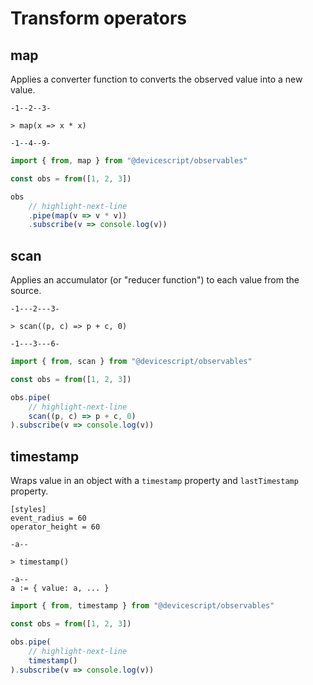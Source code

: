 # Transform operators

## map

Applies a converter function to converts the observed value into a new value.

```rx
-1--2--3-

> map(x => x * x)

-1--4--9-
```

```ts
import { from, map } from "@devicescript/observables"

const obs = from([1, 2, 3])

obs
    // highlight-next-line
    .pipe(map(v => v * v))
    .subscribe(v => console.log(v))
```

## scan

Applies an accumulator (or "reducer function") to each value from the source.

```rx
-1---2---3-

> scan((p, c) => p + c, 0)

-1---3---6-
```

```ts
import { from, scan } from "@devicescript/observables"

const obs = from([1, 2, 3])

obs.pipe(
    // highlight-next-line
    scan((p, c) => p + c, 0)
).subscribe(v => console.log(v))
```

## timestamp

Wraps value in an object with a `timestamp` property and `lastTimestamp` property.

```rx
[styles]
event_radius = 60
operator_height = 60

-a--

> timestamp()

-a--
a := { value: a, ... }
```

```ts
import { from, timestamp } from "@devicescript/observables"

const obs = from([1, 2, 3])

obs.pipe(
    // highlight-next-line
    timestamp()
).subscribe(v => console.log(v))
```
